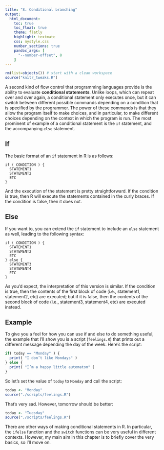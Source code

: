 ```yaml
---
title: "8. Conditional branching"
output:
  html_document:
    toc: true
    toc_float: true
    theme: flatly
    highlight: textmate
    css: mystyle.css
    number_sections: true
    pandoc_args: [
      "--number-offset", 8
    ]
---
```


```r
rm(list=objects()) # start with a clean workspace
source("knitr_tweaks.R")
```


A second kind of flow control that programming languages provide is the ability to evaluate **conditional statements**. Unlike loops, which can repeat over and over again, a conditional statement only executes once, but it can switch between different possible commands depending on a condition that is specified by the programmer. The power of these commands is that they allow the program itself to make choices, and in particular, to make different choices depending on the context in which the program is run. The most prominent of example of a conditional statement is the `if` statement, and the accompanying `else` statement. 

## If

The basic format of an `if` statement in R is as follows:
```
if ( CONDITION ) {
  STATEMENT1
  STATEMENT2
  ETC 
}
```

And the execution of the statement is pretty straightforward. If the condition is true, then R will execute the statements contained in the curly braces. If the condition is false, then it does not. 

## Else

If you want to, you can extend the `if` statement to include an `else` statement as well, leading to the following syntax:


```
if ( CONDITION ) {
  STATEMENT1
  STATEMENT2
  ETC
} else {
  STATEMENT3
  STATEMENT4
  ETC
}
```
As you’d expect, the interpretation of this version is similar. If the condition is true, then the contents of the first block of code (i.e., statement1, statement2, etc) are executed; but if it is false, then the contents of the second block of code (i.e., statement3, statement4, etc) are executed instead.

## Example

To give you a feel for how you can use if and else to do something useful, the example that I’ll show you is a script (`feelings.R`) that prints out a different message depending the day of the week. Here’s the script:

```r
if( today == "Monday" ) {
  print( "I don’t like Mondays" )
} else {
  print( "I’m a happy little automaton" )
}
```

So let's set the value of `today` to `Monday` and call the script:

```r
today <- "Monday"
source("./scripts/feelings.R")
```

That's very sad. However, tomorrow should be better:

```r
today <- "Tuesday"
source("./scripts/feelings.R")
```

There are other ways of making conditional statements in R. In particular, the `ifelse` function and the `switch` functions can be very useful in different contexts. However, my main aim in this chapter is to briefly cover the very basics, so I’ll move on.

